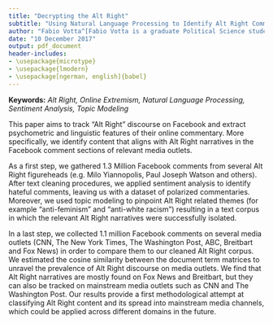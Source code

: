 ```yaml
---
title: "Decrypting the Alt Right"
subtitle: "Using Natural Language Processing to Identify Alt Right Commentary on Facebook"
author: "Fabio Votta^[Fabio Votta is a graduate Political Science student at the University of Stuttgart and is a tutor for statistics with *R*. Contact: [fabio.votta@gmail.com](mailto:fabio.votta@gmail.com)] and Simon Roth^[Simon Roth is a graduate Political Science student at the University of Stuttgart and Junior Data Scientist at Paraboost. Contact: [nomis.roth@gmx.net](mailto:nomis.roth@gmx.net)]"
date: "10 December 2017"
output: pdf_document
header-includes:
- \usepackage{microtype}
- \usepackage{lmodern}
- \usepackage[ngerman, english]{babel}
---
```

**Keywords:** *Alt Right, Online Extremism, Natural Language Processing, Sentiment Analysis, Topic Modeling*

\pagenumbering{gobble}

\vspace{.5cm}

This paper aims to track "Alt Right" discourse on Facebook and extract psychometric and linguistic features of their online commentary. More specifically, we identify content that aligns with Alt Right narratives in the Facebook comment sections of relevant media outlets.

As a first step, we gathered 1.3 Million Facebook comments from several Alt Right figureheads (e.g. Milo Yiannopolis, Paul Joseph Watson and others). After text cleaning procedures, we applied sentiment analysis to identify hateful comments, leaving us with a dataset of polarized commentaries. Moreover, we used topic modeling to pinpoint Alt Right related themes (for example "anti-feminism" and "anti-white racism") resulting in a text corpus in which the relevant Alt Right narratives were successfully isolated. 
 
In a last step, we collected 1.1 million Facebook comments on several media outlets (CNN, The New York Times, The Washington Post, ABC, Breitbart and Fox News) in order to compare them to our cleaned Alt Right corpus. We estimated the cosine similarity between the document term matrices to unravel the prevalence of Alt Right discourse on media outlets. We find that Alt Right narratives are mostly found on Fox News and Breitbart, but they can also be tracked on mainstream media outlets such as CNN and The Washington Post. Our results provide a first methodological attempt at classifying Alt Right content and its spread into mainstream media channels, which could be applied across different domains in the future.
\vspace{.5cm}

\begin{center}
  \includegraphics[width=0.75\textwidth]{ab_cosine_similarity.png}
\end{center}

